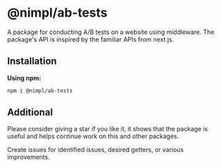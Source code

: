 
# @nimpl/ab-tests

<PackageLinks npmName="@nimpl/ab-tests" githubName="nimpl-ab-tests" />

A package for conducting A/B tests on a website using middleware. The package's API is inspired by the familiar APIs from next.js.

## Installation

**Using npm:**
```sh npm2yarn copy
npm i @nimpl/ab-tests
```

## Additional

Please consider giving a star if you like it, it shows that the package is useful and helps continue work on this and other packages.

Create issues for identified issues, desired getters, or various improvements.
